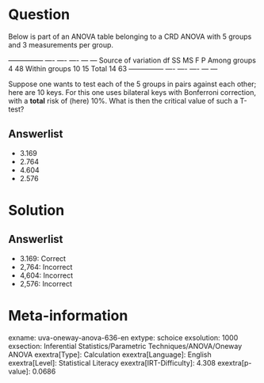 Question
========

Below is part of an ANOVA table belonging to a CRD ANOVA with 5 groups and 3 measurements per group.

  --------------- ---- ---- ---- --- --- Source of variation df SS MS F P Among groups 4 48 Within groups 10 15 Total 14 63 --------------- ---- ---- ---- --- ---

Suppose one wants to test each of the 5 groups in pairs against each other; here are 10 keys. For this one uses bilateral keys with Bonferroni correction, with a **total** risk of (here) 10%. What is then the critical value of such a T-test?

Answerlist
----------

* 3.169
* 2.764
* 4.604
* 2.576

Solution
========

Answerlist
----------

* 3.169: Correct
* 2,764: Incorrect
* 4,604: Incorrect
* 2,576: Incorrect

Meta-information
================
exname: uva-oneway-anova-636-en
extype: schoice
exsolution: 1000
exsection: Inferential Statistics/Parametric Techniques/ANOVA/Oneway ANOVA
exextra[Type]: Calculation
exextra[Language]: English
exextra[Level]: Statistical Literacy
exextra[IRT-Difficulty]: 4.308
exextra[p-value]: 0.0686
